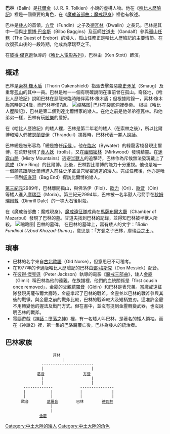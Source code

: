 {{Tolkienchar |
image_character = Balin II.jpg |
image_caption = |
character_birth = [[第三紀元|第三紀元]]2763年 |
character_death = [[第三紀元|第三紀元]]2994年 |
Book(s) = [[哈比人歷險記|哈比人歷險記]] |
character_name = 巴林|
character_alias = |
character_title = [[摩瑞亞之王|摩瑞亞之王]] |
character_race = [[矮人|矮人]] |
character_culture = [[都靈部族|都靈部族]]|
character_realm = [[孤山|孤山]]、[[摩瑞亞|摩瑞亞]] |
character_sub_realm = ([[摩瑞亞|摩瑞亞]]) |
character_lifespan = [[第三紀元|第三紀元]]2763年–[[第三紀元|第三紀元]]2994年 (約181歲) |
}}

'''巴林'''（Balin）是[[托爾金|托爾金]]（J. R. R. Tolkien）小說的虛構人物。他在《[[哈比人歷險記|哈比人歷險記]]》裡是一個重要的角色，在《[[魔戒首部曲：魔戒現身|魔戒首部曲：魔戒現身]]》裡也有敘述。

巴林是[[矮人_(中土大陸)|矮人]]的首領，[[方登|方登]]（Fundin）之子及[[德瓦林|德瓦林]]（Dwalin）之長兄。巴林是其中一個與[[比爾博·巴金斯|比爾博·巴金斯]]（Bilbo Baggins）及巫師[[甘道夫|甘道夫]]（Gandalf）參與[[孤山任務|孤山任務]]（The Quest of Erebor）的矮人，孤山任務正是哈比人歷險記的主要情節。在收復孤山後的一段時期，他成為摩瑞亞之王。

在[[彼得·杰克逊|彼得·傑克遜]]執導的《[[霍比特人电影系列|哈比人電影系列]]》，巴林由{{link-en|肯·史考特|Ken Stott}}（Ken Stott）飾演。

== 概述 ==
巴林是[[索林·橡木盾|索林‧橡木盾]]（Thorin Oakenshield）指派去擊殺惡龍[[史矛革|史矛革]]（Smaug）及重奪[[孤山_(托爾金小說)|孤山]]的其中一員。巴林是唯一一個有明確說明在事前曾在孤山。奇怪地，《哈比人歷險記》說明巴林在惡龍來臨時陪伴索林‧橡木盾；但根據附錄一，索林‧橡木盾當時是24歲，而巴林年僅7歲。
[[File:Balin at Bag End.jpg|缩略图|
巴林在[[袋底洞|袋底洞]]裡奏樂。
]]
根據《哈比人歷險記》，巴林是第二個到達比爾博家的矮人。在他之前是他弟弟德瓦林。和他弟弟一樣，巴林有玩[[弦樂器|絃樂]]的爱好。

在《哈比人歷險記》的矮人裡，巴林是第二年老的矮人（在索林之後），所以比爾博和矮人們被[[瑟蘭督伊|瑟蘭督伊]]（Thranduil）擒獲時，巴林代表一夥人說話。

巴林總是被形容為「總是擔任[[斥候|斥候]]」。他在[[臨水|臨水]]（Bywater）的綠龍客棧發現比爾博，在荒野發現了[[食人妖|食人妖]]（trolls），又在[[幽暗密林|幽暗密林]]（Mirkwood）發現精靈。在[[迷霧山脈|迷霧山脈]]（Misty Mountains）逃避[[半獸人|半獸人]]的追擊時，巴林作為斥候無法發現戴上了[[魔戒|魔戒]]（One Ring）的比爾博。此後，巴林對比爾博的能力十分重視。他也是唯一一個願意跟隨比爾博進入前往史矛革巢穴秘密通道的矮人。完成任務後，他亦是唯一一個到[[袋底洞|袋底洞]]（Bag End）探訪比爾博的矮人。

[[第三紀元|第三紀元]]2989年，巴林離開孤山，與佛洛伊（Floi）、[[歐力|歐力]]（Ori）、[[歐音|歐音]]（Oin）等矮人進入[[摩瑞亞|摩瑞亞]]（Moria）。第三紀元2994年，巴林被一名半獸人弓箭手在[[狄姆瑞爾戴|狄姆瑞爾戴]]（Dimrill Dale）的一塊大石後射殺。

在《魔戒首部曲：魔戒現身》，[[魔戒遠征隊|魔戒遠征隊]]成員在[[馬薩布爾大廳|馬薩布爾大廳]]（Chamber of Mazarbul）發現了巴林的墓。甘道夫找到巴林的記錄，並得知巴林被半獸人所殺。
[[File:Balin.jpg|缩略图|
巴林的墓碑。
]]
在巴林的墓碑上，寫有矮人的文字：「''Balin Fundinul Uzbad Khazad-Dumu''」，意思是：「方登之子巴林，摩瑞亞之王」。

== 瑣事 ==
*巴林的名字來自[[古北歐語|古北歐語]]（Old Norse），但意思已不可稽考。
*在1977年的卡通版哈比人歷險記的巴林由[[鄧·梅斯克|鄧·梅斯克]]（Don Messick）配音。
*在[[彼得·杰克逊|彼得·傑克遜]]（Peter Jackson）執導的電影《[[魔戒電影三部曲|魔戒三部曲]]》，矮人[[金靂|金靂]]（Gimli）稱巴林為他的遠親。在族譜裡，他們的血統關係是「first cousin once removed」，金靂的父親[[葛羅音|葛羅音]]（Glóin）和巴林是表兄弟。當魔戒遠征隊發現馬薩布爾大廳時，金靂拿起了巴林的戰斧。金靂並以巴林的戰斧參與其後的戰爭。與金靂之前的戰斧比較，巴林的戰斧較大及短柄雙刃。這准許金靂不用轉變他的握法及戰鬥方式。但在書中，並沒有提到金靂轉變武器，也沒說明巴林的戰斧。
*電腦遊戲《[[神话：堕落之神|神話：墮落之神]]》裡，有一名矮人叫巴林，是著名的矮人領袖。而在《神話2》裡，第一集的巴洛魔覆亡後，巴林為矮人的統治者。

== 巴林家族 ==

                      菲林
                          |    
                 -----------------------
                 |                     |
               [[葛音|葛音]]                 [[方登|方登]]
                 |                     |
                 |                     |
         -------------            ---------------
         |           |            |             |
         |           |            |             |
        歐音        [[葛羅音|葛羅音]]        巴林        [[德瓦林|德瓦林]]
                     |
                     |
                [[金靂|金靂]]

{{dwarves}}

[[Category:中土大陸的矮人|Category:中土大陸的矮人]]
[[Category:中土大陸的角色|Category:中土大陸的角色]]